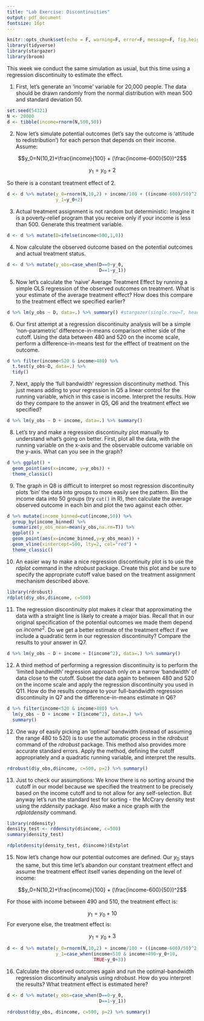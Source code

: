 ```yaml
---
title: "Lab Exercise: Discontinuities"
output: pdf_document
fontsize: 16pt
---
```


```r
knitr::opts_chunk$set(echo = F, warning=F, error=F, message=F, fig.height=3, fig.width=3, include=F)
library(tidyverse)
library(stargazer)
library(broom)
```

This week we conduct the same simulation as usual, but this time using a regression discontinuity to estimate the effect. 

1. First, let's generate an 'income' variable for 20,000 people. The data should be drawn randomly from the normal distribution with mean 500 and standard deviation 50.

```r
set.seed(54321)
N <- 20000
d <- tibble(income=rnorm(N,500,50))
```

2. Now let's simulate potential outcomes (let's say the outcome is 'attitude to redistribution') for each person that depends on their income. Assume:

$$y_0=N(10,2)+\frac{income}{100} + (\frac{income-600}{50})^2$$ 

$$y_1=y_0+2$$

So there is a constant treatment effect of 2.

```r
d <- d %>% mutate(y_0=rnorm(N,10,2) + income/100 + ((income-600)/50)^2,
                  y_1=y_0+2)
```

3. Actual treatment assignment is not random but deterministic: Imagine it is a poverty-relief program that you receive only if your income is less than 500. Generate this treatment variable.

```r
d <- d %>% mutate(D=ifelse(income<500,1,0))
```

4. Now calculate the observed outcome based on the potential outcomes and actual treatment status.

```r
d <- d %>% mutate(y_obs=case_when(D==0~y_0,
                                  D==1~y_1))
```

5. Now let's calculate the 'naive' Average Treatment Effect by running a simple OLS regression of the observed outcomes on treatment. What is your estimate of the average treatment effect? How does this compare to the treatment effect we specified earlier?

```r
d %>% lm(y_obs ~ D, data=.) %>% summary() #stargazer(single.row=T, header=F, title="Q7")
```

6. Our first attempt at a regression discontinuity analysis will be a simple 'non-parametric' difference-in-means comparison either side of the cutoff. Using the data between 480 and 520 on the income scale, perform a difference-in-means test for the efffect of treatment on the outcome. 

```r
d %>% filter(income<520 & income>480) %>%
  t.test(y_obs~D, data=.) %>%
  tidy()
```

7. Next, apply the 'full bandwidth' regression discontinuity method. This just means adding to your regression in Q5 a linear control for the running variable, which in this case is income. Interpret the results. How do they compare to the answer in Q5, Q6 and the treatment effect we specified?

```r
d %>% lm(y_obs ~ D + income, data=.) %>% summary()
```

8. Let's try and make a regression discontinuity plot manually to understand what's going on better. First, plot all the data, with the running variable on the x-axis and the observable outcome variable on the y-axis. What can you see in the graph?

```r
d %>% ggplot() + 
  geom_point(aes(x=income, y=y_obs)) +
  theme_classic()
```

9. The graph in Q8 is difficult to interpret so most regression discontinuity plots 'bin' the data into groups to more easily see the pattern. Bin the income data into 50 groups (try `cut()` in R), then calculate the average observed outcome in each bin and plot the two against each other.

```r
d %>% mutate(income_binned=cut(income,50)) %>%
  group_by(income_binned) %>%
  summarize(y_obs_mean=mean(y_obs,na.rm=T)) %>%
  ggplot() +
  geom_point(aes(x=income_binned,y=y_obs_mean)) +
  geom_vline(xintercept=500, lty=2, col="red") +
  theme_classic()
```

10. An easier way to make a nice regression discontinuity plot is to use the _rdplot_ command in the _rdrobust_ package. Create this plot and be sure to specify the appropriate cutoff value based on the treatment assignment mechanism described above.

```r
library(rdrobust)
rdplot(d$y_obs,d$income, c=500)
```

11. The regression discontinuity plot makes it clear that approximating the data with a straight line is likely to create a major bias. Recall that in our original specification of the potential outcomes we made them depend on $income^2$. Do we get a better estimate of the treatment effect if we include a quadratic term in our regression discontinuity? Compare the results to your answer in Q7.

```r
d %>% lm(y_obs ~ D + income + I(income^2), data=.) %>% summary()
```

12. A third method of performing a regression discontinuity is to perform the 'limited bandwidth' regression approach only on a narrow 'bandwidth' of data close to the cutoff. Subset the data again to between 480 and 520 on the income scale and apply the regression discontinuity you used in Q11. How do the results compare to your full-bandwidth regression discontinuity in Q7 and the difference-in-means estimate in Q6?

```r
d %>% filter(income<520 & income>480) %>% 
  lm(y_obs ~ D + income + I(income^2), data=.) %>%
  summary()
```

12. One way of easily picking an 'optimal' bandwidth (instead of assuming the range 480 to 520) is to use the automatic process in the _rdrobust_ command of the _rdrobust_ package. This method also provides more accurate standard errors. Apply the method, defining the cutoff appropriately and a quadratic running variable, and interpret the results.

```r
rdrobust(d$y_obs,d$income, c=500, p=2) %>% summary()
```

13. Just to check our assumptions: We know there is no sorting around the cutoff in our model because we specified the treatment to be precisely based on the income cutoff and to not allow for any self-selection. But anyway let's run the standard test for sorting - the McCrary density test using the _rddensity_ package. Also make a nice graph with the _rdplotdensity_ command.

```r
library(rddensity)
density_test <- rddensity(d$income, c=500)
summary(density_test)

rdplotdensity(density_test, d$income)$Estplot
```

15. Now let's change how our potential outcomes are defined. Our $y_0$ stays the same, but this time let's abandon our constant treatment effect and assume the treatment effect itself varies depending on the level of income:

$$y_0=N(10,2)+\frac{income}{100} + (\frac{income-600}{50})^2$$ 

For those with income between 490 and 510, the treatment effect is:

$$y_1=y_0+10$$
For everyone else, the treatment effect is:

$$y_1=y_0+3$$
```r
d <- d %>% mutate(y_0=rnorm(N,10,2) + income/100 + ((income-600)/50)^2,
                  y_1=case_when(income<510 & income>490~y_0+10,
                                TRUE~y_0+3))
```

16. Calculate the observed outcomes again and run the optimal-bandwidth regression discontinuity analysis using _rdrobust_. How do you interpret the results? What treatment effect is estimated here?

```r
d <- d %>% mutate(y_obs=case_when(D==0~y_0,
                                  D==1~y_1))

rdrobust(d$y_obs, d$income, c=500, p=2) %>% summary()
```
